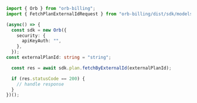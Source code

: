 ```typescript FetchPlanExternalId.ts
import { Orb } from "orb-billing";
import { FetchPlanExternalIdRequest } from "orb-billing/dist/sdk/models/operations";

(async() => {
  const sdk = new Orb({
    security: {
      apiKeyAuth: "",
    },
  });
const externalPlanId: string = "string";

  const res = await sdk.plan.fetchByExternalId(externalPlanId);

  if (res.statusCode == 200) {
    // handle response
  }
})();
```
